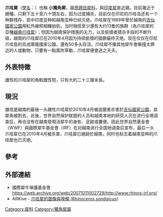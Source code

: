 {{Speciesbox
| name = 爪哇犀
| status = CR
| status_system = iucn3.1
| status_ref = <ref>{{IUCN2006|assessors=African Rhino Specialist Group|year=2003|id=6557|title=Diceros bicornis|downloaded=10 May 2006}} Database entry includes justification for why this species is critically endangered.</ref>
| image = Rhinoceros sondaicus in London Zoo.jpg
| image_width = 250px
| image_caption = 亞種R. s. sondaicus，攝於[[倫敦動物園|倫敦動物園]]
| image2 = Dead_Javan_Rhino.jpg
| image2_caption = 1895年歐洲獵人與一頭死去的爪哇犀
| image2_width = 250px
| trend = up
| genus = Rhinoceros
| species = sondaicus
| authority = [[Anselme_Gaëtan_Desmarest|Desmarest]], 1822<ref name="Zeitschrift">{{cite journal | last = Rookmaaker | first = L.C. | year = 1982 | url = http://www.rhinoresourcecenter.com/pdf_files/117/1175861997.pdf | title = The type locality of the Javan Rhinoceros (''Rhinoceros sondaicus'' Desmarest, 1822) | journal = Zeitschrift für Saugetierkunde | volume = 47 | issue = 6 | pages = 381–382 | access-date = 2019-09-09 | archive-date = 2015-09-24 | archive-url = https://web.archive.org/web/20150924091045/http://www.rhinoresourcecenter.com/pdf_files/117/1175861997.pdf | dead-url = no }}</ref>
| authority = 
| subdivision_ranks = [[亞種|亞種]]
| subdivision = ''[[越南爪哇犀牛|Rhinoceros sondaicus annamiticus]]（2010年4月绝种）''<br />
''Rhinoceros sondaicus inermis （1960年代絕種）''<br />
''Rhinoceros sondaicus sondaicus''
| range_map = Javan Rhino Range.svg
| range_map_caption = 爪哇犀的分布圖
{{legend|#ffb380|历史分布}}
{{legend|#d45500|现存分布}}
}}

'''爪哇犀'''（[[學名|學名]]：''{{lang|la|Rhinoceros sondaicus}}''）也稱 '''小獨角犀'''，屬[[奇蹄目|奇蹄目]][[犀科|犀科]]，與[[印度犀|印度犀]]是近親。目前幾近于絕種，只剩下五十至六十頭左右，因为过度捕杀，目前仅在印尼的爪哇岛还有一个种群残存，其中印度亚种和越南亚种已经灭绝。爪哇犀在1989年曾於越南的[[吉仙國家公園|吉仙國家公園]]用紅外線照相機拍到，当时相信至少還有大约13隻的族群（為爪哇犀的亞種[[越南爪哇犀牛|越南爪哇犀]]）；但因为越南保护措施的无力，以及偷猎者猎杀手段的不断升级，越南的爪哇犀已在2010年4月因为持续偷猎的猖獗最终灭绝。现在仅仅在印尼爪哇島的烏戎庫隆國家公園，還有50多头存活。爪哇犀不像其他犀牛會衝撞太靠近的人或動物，只要有一點風吹草動，爪哇犀便會逃之夭夭。

== 外表特徵 ==
雄性的爪哇犀的角較雌性短，只有大約二十三厘米長。

== 現況 ==
據信是越南的最後一头雌性爪哇犀於2010年4月被盜獵者杀害於[[吉仙國家公園|吉仙國家公園]]，其犀角被割去，此後，世界自然保护联盟的人员和越南本地的研究人员在进行全境调查后，再也没有在越南發現活犀牛的身影、足跡或糞便。因此世界自然基金會（WWF）與國際犀牛基金會（IRF）在对越南进行全国地调查后宣布，最后一头爪哇犀已在2010年4月被杀害，爪哇犀已絕跡於越南，同时也标志着越南亚种的爪哇犀也已灭绝。

== 參考 ==
<references />

== 外部連結 ==
* 國際犀牛保護基金會 https://web.archive.org/web/20071011002729/http://www.rhinos-irf.org/
* ARKive - [https://web.archive.org/web/20071029165304/http://www.arkive.org/species/GES/mammals/Rhinoceros_sondaicus/ 爪哇犀的圖像與視頻 ''(Rhinoceros sondaicus)'']

{{犀牛}}
{{Taxonbar|from=Q170311}}

[[Category:犀科|Category:犀科]]
[[Category:獨角犀屬|Category:獨角犀屬]]